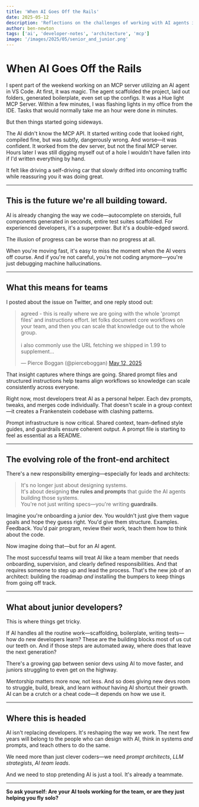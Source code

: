 ```yaml
---
title: 'When AI Goes Off the Rails'
date: 2025-05-12
description: 'Reflections on the challenges of working with AI agents in development and how teams can adapt'
author: ben-newton
tags: ['ai', 'developer-notes', 'architecture', 'mcp']
image: '/images/2025/05/senior_and_junior.png'
---
```


# When AI Goes Off the Rails

I spent part of the weekend working on an MCP server utilizing an AI agent in VS Code. At first, it was magic. The agent scaffolded the project, laid out folders, generated boilerplate, even set up the configs. It was a Hue light MCP Server. Within a few minutes, I was flashing lights in my office from the IDE. Tasks that would normally take me an hour were done in minutes.

But then things started going sideways.

The AI didn't know the MCP API. It started writing code that looked right, compiled fine, but was subtly, dangerously wrong. And worse—it was confident. It worked from the dev server, but not the final MCP server. Hours later I was still digging myself out of a hole I wouldn't have fallen into if I'd written everything by hand.

It felt like driving a self-driving car that slowly drifted into oncoming traffic while reassuring you it was doing great.

---

## This is the future we're all building toward.

AI is already changing the way we code—autocomplete on steroids, full components generated in seconds, entire test suites scaffolded. For experienced developers, it's a superpower. But it's a double-edged sword.

The illusion of progress can be worse than no progress at all.

When you're moving fast, it's easy to miss the moment when the AI veers off course. And if you're not careful, you're not coding anymore—you're just debugging machine hallucinations.

---

## What this means for teams

I posted about the issue on Twitter, and one reply stood out:

<blockquote class="twitter-tweet" data-theme="dark"><p lang="en" dir="ltr">agreed - this is really where we are going with the whole &#39;prompt files&#39; and instructions effort. let folks document core workflows on your team, and then you can scale that knowledge out to the whole group.<br><br>i also commonly use the URL fetching we shipped in 1.99 to supplement…</p>&mdash; Pierce Boggan (@pierceboggan) <a href="https://twitter.com/pierceboggan/status/1922064227403235698?ref_src=twsrc%5Etfw">May 12, 2025</a></blockquote> <script async src="https://platform.twitter.com/widgets.js" charset="utf-8"></script>

That insight captures where things are going. Shared prompt files and structured instructions help teams align workflows so knowledge can scale consistently across everyone.

Right now, most developers treat AI as a personal helper. Each dev prompts, tweaks, and merges code individually. That doesn't scale in a group context—it creates a Frankenstein codebase with clashing patterns.

Prompt infrastructure is now critical. Shared context, team-defined style guides, and guardrails ensure coherent output. A prompt file is starting to feel as essential as a README.

---

## The evolving role of the front-end architect

There's a new responsibility emerging—especially for leads and architects:

> It's no longer just about designing systems.  
> It's about designing **the rules and prompts** that guide the AI agents building those systems.  
> You're not just writing specs—you're writing **guardrails**.

Imagine you're onboarding a junior dev. You wouldn't just give them vague goals and hope they guess right. You'd give them structure. Examples. Feedback. You'd pair program, review their work, teach them how to think about the code.

Now imagine doing that—but for an AI agent.

The most successful teams will treat AI like a team member that needs onboarding, supervision, and clearly defined responsibilities. And that requires someone to step up and lead the process. That's the new job of an architect: building the roadmap _and_ installing the bumpers to keep things from going off track.

---

## What about junior developers?

This is where things get tricky.

If AI handles all the routine work—scaffolding, boilerplate, writing tests—how do new developers learn? These are the building blocks most of us cut our teeth on. And if those steps are automated away, where does that leave the next generation?

There's a growing gap between senior devs using AI to move faster, and juniors struggling to even get on the highway.

Mentorship matters more now, not less. And so does giving new devs room to struggle, build, break, and learn _without_ having AI shortcut their growth. AI can be a crutch or a cheat code—it depends on how we use it.

---

## Where this is headed

AI isn't replacing developers. It's reshaping the way we work. The next few years will belong to the people who can design with AI, think in systems _and_ prompts, and teach others to do the same.

We need more than just clever coders—we need _prompt architects_, _LLM strategists_, _AI team leads_.

And we need to stop pretending AI is just a tool. It's already a teammate.

---

**So ask yourself: Are your AI tools working for the team, or are they just helping you fly solo?**
